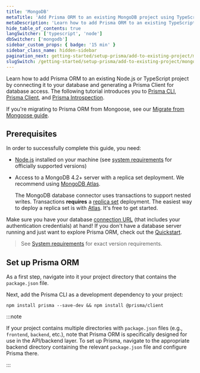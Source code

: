 ```yaml
---
title: 'MongoDB'
metaTitle: 'Add Prisma ORM to an existing MongoDB project using TypeScript (15 min)'
metaDescription: 'Learn how to add Prisma ORM to an existing TypeScript project by connecting it to your MongoDB database and generating a Prisma Client for database access.'
hide_table_of_contents: true
langSwitcher: ['typescript', 'node']
dbSwitcher: ['mongodb']
sidebar_custom_props: { badge: '15 min' }
sidebar_class_name: hidden-sidebar
pagination_next: getting-started/setup-prisma/add-to-existing-project/mongodb/connect-your-database-typescript-mongodb
slugSwitch: /getting-started/setup-prisma/add-to-existing-project/mongodb-
---
```


Learn how to add Prisma ORM to an existing Node.js or TypeScript project by connecting it to your database and generating a Prisma Client for database access. The following tutorial introduces you to [Prisma CLI](/orm/tools/prisma-cli), [Prisma Client](/orm/prisma-client), and [Prisma Introspection](/orm/prisma-schema/introspection).

<Admonition type="tip">

If you're migrating to Prisma ORM from Mongoose, see our [Migrate from Mongoose guide](/guides/migrate-from-mongoose).

</Admonition>

## Prerequisites

In order to successfully complete this guide, you need:

- [Node.js](https://nodejs.org/en/) installed on your machine (see [system requirements](/orm/reference/system-requirements) for officially supported versions)
- Access to a MongoDB 4.2+ server with a replica set deployment. We recommend using [MongoDB Atlas](https://www.mongodb.com/cloud/atlas).

  <Admonition type="warning">

  The MongoDB database connector uses transactions to support nested writes. Transactions **requires** a [replica set](https://www.mongodb.com/docs/manual/tutorial/deploy-replica-set/) deployment. The easiest way to deploy a replica set is with [Atlas](https://www.mongodb.com/docs/atlas/getting-started/). It's free to get started.

  </Admonition>

Make sure you have your database [connection URL](/orm/reference/connection-urls) (that includes your authentication credentials) at hand! If you don't have a database server running and just want to explore Prisma ORM, check out the [Quickstart](/getting-started/quickstart-sqlite).

> See [System requirements](/orm/reference/system-requirements) for exact version requirements.

## Set up Prisma ORM

As a first step, navigate into it your project directory that contains the `package.json` file.

Next, add the Prisma CLI as a development dependency to your project:

```terminal copy
npm install prisma --save-dev && npm install @prisma/client
```

:::note

If your project contains multiple directories with `package.json` files (e.g., `frontend`, `backend`, etc.), note that Prisma ORM is specifically designed for use in the API/backend layer. To set up Prisma, navigate to the appropriate backend directory containing the relevant `package.json` file and configure Prisma there.

:::


<PrismaInitPartial datasource="MongoDB" />

